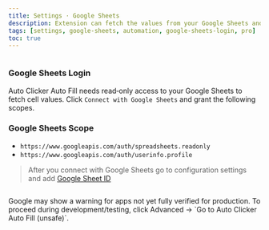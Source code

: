 ```yaml
---
title: Settings · Google Sheets
description: Extension can fetch the values from your Google Sheets and fill the forms on behalf of you.
tags: [settings, google-sheets, automation, google-sheets-login, pro]
toc: true
---
```


<img
  class="d-block mb-4 img-fluid rounded-3"
  src="/docs/[[config:docs_version]]/assets/img/global-settings.png"
  alt=""
/>

### Google Sheets Login

Auto Clicker Auto Fill needs read‑only access to your Google Sheets to fetch cell values. Click `Connect with Google Sheets` and grant the following scopes.

### Google Sheets Scope

- `https://www.googleapis.com/auth/spreadsheets.readonly`
- `https://www.googleapis.com/auth/userinfo.profile`

> After you connect with Google Sheets go to configuration settings and add [Google Sheet ID]([[docsref:/configuration/config-settings#google-sheet-id]])

<img
  class="d-block mb-4 img-fluid rounded-3"
  src="/docs/[[config:docs_version]]/assets/img/settings-google-sheets.png"
  alt=""
/>

<Callout type="danger">
  Google may show a warning for apps not yet fully verified for production. To proceed during development/testing, click
  Advanced → `Go to Auto Clicker Auto Fill (unsafe)`.
  <img
    class="d-block mb-4 img-fluid rounded-3"
    src="/docs/[[config:docs_version]]/assets/img/settings-google-sheets-error.png"
    alt=""
  />
</Callout>

